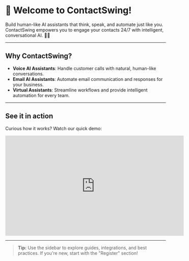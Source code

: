# 👋 Welcome to ContactSwing!

Build human-like AI assistants that think, speak, and automate just like you. ContactSwing empowers you to engage your contacts 24/7 with intelligent, conversational AI. 🚀🤖

---

## Why ContactSwing?

- **Voice AI Assistants**: Handle customer calls with natural, human-like conversations.
- **Email AI Assistants**: Automate email communication and responses for your business.
- **Virtual Assistants**: Streamline workflows and provide intelligent automation for every team.


---

## See it in action

Curious how it works? Watch our quick demo:

<iframe width="560" height="315" src="https://www.youtube.com/embed/J2g8jxjQmMc?start=5" frameborder="0" allow="accelerometer; autoplay; clipboard-write; encrypted-media; gyroscope; picture-in-picture" allowfullscreen></iframe>

---

> **Tip:** Use the sidebar to explore guides, integrations, and best practices. If you're new, start with the "Register" section!
 
